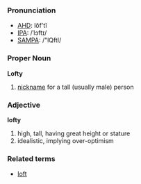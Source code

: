 ===Pronunciation===
*[[w:AHD|AHD]]: lŏf'tĭ
*[[w:IPA|IPA]]: /ˈlɔftɪ/
*[[w:SAMPA|SAMPA]]: /"lQftI/

===Proper Noun===
'''Lofty'''
# [[nickname]] for a tall (usually male) person

===Adjective===
'''lofty'''
#high, tall, having great height or stature
#idealistic, implying over-optimism

===Related terms===
*[[loft]]